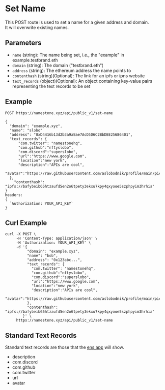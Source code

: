 # Set Name

This POST route is used to set a name for a given address and domain.  
It will overwrite existing names.

## Parameters

- `name` (string): The name being set, i.e., the "example" in example.testbrand.eth
- `domain` (string): The domain ("testbrand.eth")
- `address` (string): The ethereum address the name points to
- `contenthash` (string)(Optional): The link for an ipfs or ipns website
- `text_records` (object)(Optional): An object containing key-value pairs representing the text records to be set

## Example

```
POST https://namestone.xyz/api/public_v1/set-name

{
  "domain": "example.xyz",
  "name": "slobo"
  "address": "0xD4416b13d2b3a9aBae7AcD5D6C2BbDBE25686401",
  "text_records": {
      "com.twitter": "namestonehq",
      "com.github":"nftyslobo",
      "com.discord":"superslobo",
      "url":"https://www.google.com",
      "location":"new york",
      "description":"APIs are cool",
      "avatar":"https://raw.githubusercontent.com/aslobodnik/profile/main/pic.jpeg",
  },
  	"contenthash": "ipfs://bafybeib65htzaufd5en2o6tpety3ekxu7kpy4qxyooe5szphpyim3hrhia"
}
headers:
{
  `Authorization: YOUR_API_KEY`
}
```

## Curl Example

```
curl -X POST \
     -H 'Content-Type: application/json' \
     -H 'Authorization: YOUR_API_KEY' \
     -d '{
          "domain": "example.xyz",
          "name": "bob",
          "address": "0x123abc...",
          "text_records": {
            "com.twitter": "namestonehq",
            "com.github":"nftyslobo",
            "com.discord":"superslobo",
            "url":"https://www.google.com",
            "location":"new york",
            "description":"APIs are cool",
            "avatar":"https://raw.githubusercontent.com/aslobodnik/profile/main/pic.jpeg"
          },
          "contenthash": "ipfs://bafybeib65htzaufd5en2o6tpety3ekxu7kpy4qxyooe5szphpyim3hrhia"
        }' \
     https://namestone.xyz/api/public_v1/set-name
```

## Standard Text Records

Standard text records are those that the [ens app](https://app.ens.domains/namestone.testbrand.eth) will show.

- description
- com.discord
- com.github
- com.twitter
- url
- avatar
